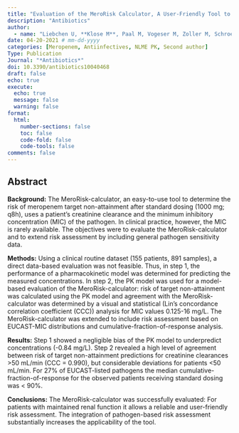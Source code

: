 ```yaml
---
title: "Evaluation of the MeroRisk Calculator, A User-Friendly Tool to Predict the Risk of Meropenem Target Non-Attainment in Critically Ill Patients"
description: "Antibiotics"
author:
  - name: "Liebchen U, **Klose M**, Paal M, Vogeser M, Zoller M, Schroeder I, Schmitt L, Huisinga W, Michelet R, Zander J, Scharf C, Weinelt FA, Kloft C. "
date: 04-20-2021 # mm-dd-yyyy
categories: [Meropenem, Antiinfectives, NLME PK, Second author]
Type: Publication
Journal: "*Antibiotics*"
doi: 10.3390/antibiotics10040468
draft: false 
echo: true
execute:
  echo: true
  message: false
  warning: false
format:
  html:
    number-sections: false
    toc: false
    code-fold: false
    code-tools: false
comments: false
---
```


## Abstract

**Background:** The MeroRisk-calculator, an easy-to-use tool to determine the risk of meropenem target non-attainment after standard dosing (1000 mg; q8h), uses a patient's creatinine clearance and the minimum inhibitory concentration (MIC) of the pathogen. In clinical practice, however, the MIC is rarely available. The objectives were to evaluate the MeroRisk-calculator and to extend risk assessment by including general pathogen sensitivity data.

**Methods:** Using a clinical routine dataset (155 patients, 891 samples), a direct data-based evaluation was not feasible. Thus, in step 1, the performance of a pharmacokinetic model was determined for predicting the measured concentrations. In step 2, the PK model was used for a model-based evaluation of the MeroRisk-calculator: risk of target non-attainment was calculated using the PK model and agreement with the MeroRisk-calculator was determined by a visual and statistical (Lin's concordance correlation coefficient (CCC)) analysis for MIC values 0.125-16 mg/L. The MeroRisk-calculator was extended to include risk assessment based on EUCAST-MIC distributions and cumulative-fraction-of-response analysis.

**Results:** Step 1 showed a negligible bias of the PK model to underpredict concentrations (-0.84 mg/L). Step 2 revealed a high level of agreement between risk of target non-attainment predictions for creatinine clearances >50 mL/min (CCC = 0.990), but considerable deviations for patients <50 mL/min. For 27% of EUCAST-listed pathogens the median cumulative-fraction-of-response for the observed patients receiving standard dosing was < 90%.

**Conclusions:** The MeroRisk-calculator was successfully evaluated: For patients with maintained renal function it allows a reliable and user-friendly risk assessment. The integration of pathogen-based risk assessment substantially increases the applicability of the tool.



